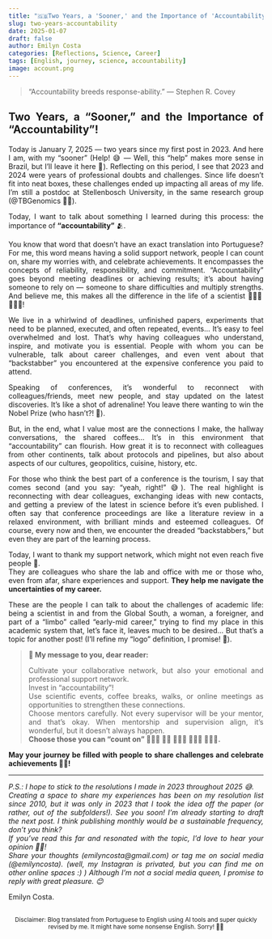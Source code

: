 ```yaml
---
title: "🇬🇧Two Years, a 'Sooner,' and the Importance of 'Accountability'!"
slug: two-years-accountability
date: 2025-01-07
draft: false
author: Emilyn Costa
categories: [Reflections, Science, Career]
tags: [English, journey, science, accountability]
image: account.png
---
```

<div style="text-align: justify">

> "Accountability breeds response-ability."
> — Stephen R. Covey

<div style="text-align: justify">

## Two Years, a “Sooner,” and the Importance of “Accountability”!

Today is January 7, 2025 — two years since my first post in 2023. And here I am, with my “sooner” (Help! 😅 — Well, this "help" makes more sense in Brazil, but I'll leave it here 🤪). Reflecting on this period, I see that 2023 and 2024 were years of professional doubts and challenges. Since life doesn’t fit into neat boxes, these challenges ended up impacting all areas of my life. I’m still a postdoc at Stellenbosch University, in the same research group (@TBGenomics 🫶🏽).

Today, I want to talk about something I learned during this process: the importance of **"accountability"** 🫂.

You know that word that doesn’t have an exact translation into Portuguese? For me, this word means having a solid support network, people I can count on, share my worries with, and celebrate achievements. It encompasses the concepts of reliability, responsibility, and commitment. “Accountability” goes beyond meeting deadlines or achieving results; it’s about having someone to rely on — someone to share difficulties and multiply strengths. And believe me, this makes all the difference in the life of a scientist 👩🏾‍🔬🧑🏼‍🔬!

We live in a whirlwind of deadlines, unfinished papers, experiments that need to be planned, executed, and often repeated, events... It’s easy to feel overwhelmed and lost. That’s why having colleagues who understand, inspire, and motivate you is essential. People with whom you can be vulnerable, talk about career challenges, and even vent about that “backstabber” you encountered at the expensive conference you paid to attend.

Speaking of conferences, it’s wonderful to reconnect with colleagues/friends, meet new people, and stay updated on the latest discoveries. It’s like a shot of adrenaline! You leave there wanting to win the Nobel Prize (who hasn’t?! 🤪).

But, in the end, what I value most are the connections I make, the hallway conversations, the shared coffees... It’s in this environment that “accountability” can flourish. How great it is to reconnect with colleagues from other continents, talk about protocols and pipelines, but also about aspects of our cultures, geopolitics, cuisine, history, etc.

For those who think the best part of a conference is the tourism, I say that comes second (and you say: “yeah, right!” 😅). The real highlight is reconnecting with dear colleagues, exchanging ideas with new contacts, and getting a preview of the latest in science before it’s even published. I often say that conference proceedings are like a literature review in a relaxed environment, with brilliant minds and esteemed colleagues. Of course, every now and then, we encounter the dreaded “backstabbers,” but even they are part of the learning process.

Today, I want to thank my support network, which might not even reach five people 🥹.  
They are colleagues who share the lab and office with me or those who, even from afar, share experiences and support. **They help me navigate the uncertainties of my career.**

 These are the people I can talk to about the challenges of academic life: being a scientist in and from the Global South, a woman, a foreigner, and part of a “limbo” called “early-mid career,” trying to find my place in this academic system that, let’s face it, leaves much to be desired... But that’s a topic for another post! (I’ll refine my “logo” definition, I promise! 🫡).

> **🌟 My message to you, dear reader:**
> 
> Cultivate your collaborative network, but also your emotional and professional support network.  
> Invest in “accountability”!  
> Use scientific events, coffee breaks, walks, or online meetings as opportunities to strengthen these connections.  
> Choose mentors carefully. Not every supervisor will be your mentor, and that’s okay. When mentorship and supervision align, it’s wonderful, but it doesn’t always happen.  
> **Choose those you can "count on" 🙋🏻‍♀️ 💁🏿 🙆🏻‍♂️ 🙅🏿‍♀️ 🙆🏽‍♀️.**

**May your journey be filled with people to share challenges and celebrate achievements 🫰🏽!**

---

<div style="text-align: justify; font-style: italic;">

P.S.: I hope to stick to the resolutions I made in 2023 throughout 2025 😅.  
Creating a space to share my experiences has been on my resolution list since 2010, but it was only in 2023 that I took the idea off the paper (or rather, out of the subfolders!). See you soon! I’m already starting to draft the next post. I think publishing monthly would be a sustainable frequency, don’t you think?  
If you’ve read this far and resonated with the topic, I’d love to hear your opinion 🤲🏽!  
Share your thoughts (emilyncosta@gmail.com) or tag me on social media (@emilyncosta). (well, my Instagran is privated, but you can find me on other online spaces :) ) 
Although I’m not a social media queen, I promise to reply with great pleasure. 😊

</div>

<div style="text-align: justify; font-style: normal;">

Emilyn Costa.

</div>

<div style="text-align: center; margin-top: 30px; font-size: smaller;">

Disclaimer: Blog translated from Portuguese to English using AI tools and super quickly revised by me. It might have some nonsense English. Sorry! 🫶🏽

</div>